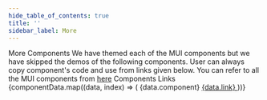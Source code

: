 ```yaml
---
hide_table_of_contents: true
title: ''
sidebar_label: More
---
```




<Grid container spacing={6}>
  <Grid item xs={12}>
    <Typography variant='h5'>More Components</Typography>
  </Grid>
  <Grid item xs={12}>
    <Alert severity="info" sx={{ mb: 4 }}>
      We have themed each of the MUI components but we have skipped the demos of
      the following components. User can always copy component's code and use
      from links given below. You can refer to all the MUI components from <a href='https://mui.com/components/' target='_blank'>here</a>
    </Alert>
    <TableContainer>
      <Table>
        <TableHead>
          <TableRow>
            <TableCell>Components</TableCell>
            <TableCell>Links</TableCell>
          </TableRow>
        </TableHead>
        <TableBody>
          {componentData.map((data, index) => (
            <TableRow key={index} sx={{ '&:last-of-type .MuiTableCell-root': { border: 0 } }}>
              <TableCell>{data.component}</TableCell>
              <TableCell>
                <a href={data.link} target="_blank">
                  {data.link}
                </a>
              </TableCell>
            </TableRow>
          ))}
        </TableBody>
      </Table>
    </TableContainer>
  </Grid>
</Grid>
